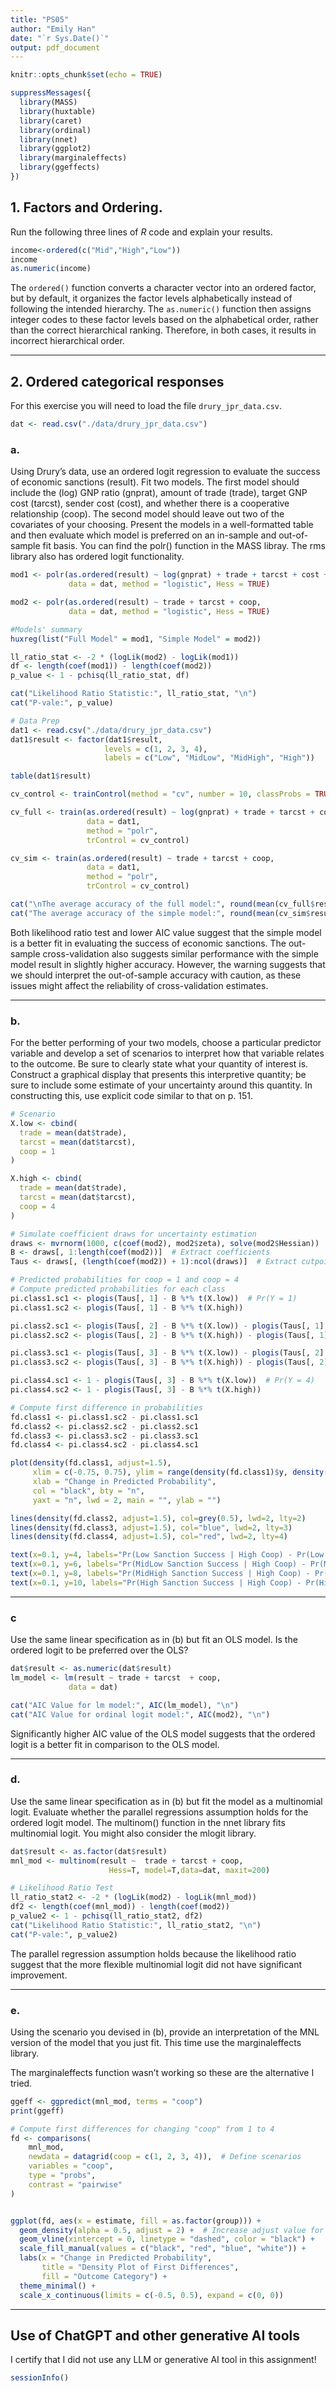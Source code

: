 ```yaml
---
title: "PS05"
author: "Emily Han"
date: "`r Sys.Date()`"
output: pdf_document
---
```


```r
knitr::opts_chunk$set(echo = TRUE)
```

```r
suppressMessages({
  library(MASS)
  library(huxtable)
  library(caret)
  library(ordinal)
  library(nnet)
  library(ggplot2)
  library(marginaleffects)
  library(ggeffects)
})

```

## 1. Factors and Ordering.

Run the following three lines of $R$ code and explain your results.

```r
income<-ordered(c("Mid","High","Low")) 
income 
as.numeric(income)
```

The `ordered()` function converts a character vector into an ordered factor, but by default, it organizes the factor levels alphabetically instead of following the intended hierarchy. The `as.numeric()` function then assigns integer codes to these factor levels based on the alphabetical order, rather than the correct hierarchical ranking. Therefore, in both cases, it results in incorrect hierarchical order.

---

## 2. Ordered categorical responses

For this exercise you will need to load the file `drury_jpr_data.csv`.

```r
dat <- read.csv("./data/drury_jpr_data.csv")
```

### a.

Using Drury’s data, use an ordered logit regression to evaluate the success of economic sanctions (result). Fit two models. The first model should include the (log) GNP ratio (gnprat), amount of trade (trade), target GNP cost (tarcst), sender cost (cost), and whether there is a cooperative relationship (coop). The second model should leave out two of the covariates of your choosing. Present the models in a well-formatted table and then evaluate which model is preferred on an in-sample and out-of-sample fit basis. You can find the polr() function in the MASS libray. The rms library also has ordered logit functionality.

```r
mod1 <- polr(as.ordered(result) ~ log(gnprat) + trade + tarcst + cost + coop, 
             data = dat, method = "logistic", Hess = TRUE)

mod2 <- polr(as.ordered(result) ~ trade + tarcst + coop, 
             data = dat, method = "logistic", Hess = TRUE)
```

```r
#Models' summary
huxreg(list("Full Model" = mod1, "Simple Model" = mod2))
```
```r
ll_ratio_stat <- -2 * (logLik(mod2) - logLik(mod1))
df <- length(coef(mod1)) - length(coef(mod2))
p_value <- 1 - pchisq(ll_ratio_stat, df)

cat("Likelihood Ratio Statistic:", ll_ratio_stat, "\n")
cat("P-vale:", p_value)
```


```r
# Data Prep
dat1 <- read.csv("./data/drury_jpr_data.csv")
dat1$result <- factor(dat1$result, 
                     levels = c(1, 2, 3, 4), 
                     labels = c("Low", "MidLow", "MidHigh", "High")) 

table(dat1$result)
```


```r
cv_control <- trainControl(method = "cv", number = 10, classProbs = TRUE)

cv_full <- train(as.ordered(result) ~ log(gnprat) + trade + tarcst + cost + coop,
                 data = dat1,
                 method = "polr",
                 trControl = cv_control)

cv_sim <- train(as.ordered(result) ~ trade + tarcst + coop,
                 data = dat1,
                 method = "polr",
                 trControl = cv_control)

cat("\nThe average accuracy of the full model:", round(mean(cv_full$results$Accuracy), 4), "\n")
cat("The average accuracy of the simple model:", round(mean(cv_sim$results$Accuracy), 4), "\n")

```
Both likelihood ratio test and lower AIC value suggest that the simple model is a better fit in evaluating the success of economic sanctions. The out-sample cross-validation also suggests similar performance with the simple model result in slightly higher accuracy. However, the warning suggests that we should interpret the out-of-sample accuracy with caution, as these issues might affect the reliability of cross-validation estimates.


---

### b.

For the better performing of your two models, choose a particular predictor variable and develop a set of scenarios to interpret how that variable relates to the outcome. Be sure to clearly state what your quantity of interest is. Construct a graphical display that presents this interpretive quantity; be sure to include some estimate of your uncertainty around this quantity. In constructing this, use explicit code similar to that on p. 151.

```r
# Scenario 
X.low <- cbind(
  trade = mean(dat$trade), 
  tarcst = mean(dat$tarcst),
  coop = 1 
)

X.high <- cbind(
  trade = mean(dat$trade), 
  tarcst = mean(dat$tarcst),
  coop = 4 
)

```

```r
# Simulate coefficient draws for uncertainty estimation
draws <- mvrnorm(1000, c(coef(mod2), mod2$zeta), solve(mod2$Hessian))
B <- draws[, 1:length(coef(mod2))]  # Extract coefficients
Taus <- draws[, (length(coef(mod2)) + 1):ncol(draws)]  # Extract cutpoints

# Predicted probabilities for coop = 1 and coop = 4
# Compute predicted probabilities for each class
pi.class1.sc1 <- plogis(Taus[, 1] - B %*% t(X.low))  # Pr(Y = 1)
pi.class1.sc2 <- plogis(Taus[, 1] - B %*% t(X.high))

pi.class2.sc1 <- plogis(Taus[, 2] - B %*% t(X.low)) - plogis(Taus[, 1] - B %*% t(X.low))  # Pr(Y = 2)
pi.class2.sc2 <- plogis(Taus[, 2] - B %*% t(X.high)) - plogis(Taus[, 1] - B %*% t(X.high))

pi.class3.sc1 <- plogis(Taus[, 3] - B %*% t(X.low)) - plogis(Taus[, 2] - B %*% t(X.low))  # Pr(Y = 3)
pi.class3.sc2 <- plogis(Taus[, 3] - B %*% t(X.high)) - plogis(Taus[, 2] - B %*% t(X.high))

pi.class4.sc1 <- 1 - plogis(Taus[, 3] - B %*% t(X.low))  # Pr(Y = 4)
pi.class4.sc2 <- 1 - plogis(Taus[, 3] - B %*% t(X.high))

# Compute first difference in probabilities
fd.class1 <- pi.class1.sc2 - pi.class1.sc1
fd.class2 <- pi.class2.sc2 - pi.class2.sc1
fd.class3 <- pi.class3.sc2 - pi.class3.sc1
fd.class4 <- pi.class4.sc2 - pi.class4.sc1

plot(density(fd.class1, adjust=1.5),
     xlim = c(-0.75, 0.75), ylim = range(density(fd.class1)$y, density(fd.class2)$y,density(fd.class3)$y, density(fd.class4)$y),
     xlab = "Change in Predicted Probability",
     col = "black", bty = "n",
     yaxt = "n", lwd = 2, main = "", ylab = "")

lines(density(fd.class2, adjust=1.5), col=grey(0.5), lwd=2, lty=2)
lines(density(fd.class3, adjust=1.5), col="blue", lwd=2, lty=3)
lines(density(fd.class4, adjust=1.5), col="red", lwd=2, lty=4)

text(x=0.1, y=4, labels="Pr(Low Sanction Success | High Coop) - Pr(Low Sanction Success | Low Coop)", cex=0.6, adj=0)
text(x=0.1, y=6, labels="Pr(MidLow Sanction Success | High Coop) - Pr(MidLow Sanction Success | Low Coop)", cex=0.6, adj=0, col=grey(0.5))
text(x=0.1, y=8, labels="Pr(MidHigh Sanction Success | High Coop) - Pr(MidHigh Sanction Success | Low Coop)", cex=0.6, adj=0, col="blue")
text(x=0.1, y=10, labels="Pr(High Sanction Success | High Coop) - Pr(High Sanction Success| Low Coop)", cex=0.6, adj=0, col="red")
```
---

### c

Use the same linear specification as in (b) but fit an OLS model. Is the ordered logit to be preferred over the OLS?

```r
dat$result <- as.numeric(dat$result)
lm_model <- lm(result ~ trade + tarcst  + coop, 
             data = dat)

cat("AIC Value for lm model:", AIC(lm_model), "\n")
cat("AIC Value for ordinal logit model:", AIC(mod2), "\n")
```

Significantly higher AIC value of the OLS model suggests that the ordered logit is a better fit in comparison to the OLS model.

---

### d.

Use the same linear specification as in (b) but fit the model as a multinomial logit. Evaluate whether the parallel regressions assumption holds for the ordered logit model. The multinom() function in the nnet library fits multinomial logit. You might also consider the mlogit library.



```r
dat$result <- as.factor(dat$result)
mnl_mod <- multinom(result ~  trade + tarcst + coop,
                      Hess=T, model=T,data=dat, maxit=200)

# Likelihood Ratio Test
ll_ratio_stat2 <- -2 * (logLik(mod2) - logLik(mnl_mod))
df2 <- length(coef(mnl_mod)) - length(coef(mod2))
p_value2 <- 1 - pchisq(ll_ratio_stat2, df2)
cat("Likelihood Ratio Statistic:", ll_ratio_stat2, "\n")
cat("P-vale:", p_value2)
```
The parallel regression assumption holds because the likelihood ratio suggest that the more flexible multinomial logit did not have significant improvement.

---

### e.

Using the scenario you devised in (b), provide an interpretation of the MNL version of the model that you just fit. This time use the marginaleffects library.

The marginaleffects function wasn't working so these are the alternative I tried.

```r
ggeff <- ggpredict(mnl_mod, terms = "coop")
print(ggeff)
```


```r
# Compute first differences for changing "coop" from 1 to 4
fd <- comparisons(
    mnl_mod,
    newdata = datagrid(coop = c(1, 2, 3, 4)),  # Define scenarios
    variables = "coop",
    type = "probs",
    contrast = "pairwise" 
)


ggplot(fd, aes(x = estimate, fill = as.factor(group))) +
  geom_density(alpha = 0.5, adjust = 2) +  # Increase adjust value for smoother plot
  geom_vline(xintercept = 0, linetype = "dashed", color = "black") +
  scale_fill_manual(values = c("black", "red", "blue", "white")) +
  labs(x = "Change in Predicted Probability",
       title = "Density Plot of First Differences",
       fill = "Outcome Category") +
  theme_minimal() + 
  scale_x_continuous(limits = c(-0.5, 0.5), expand = c(0, 0))  
```
---

## Use of ChatGPT and other generative AI tools

I certify that I did not use any LLM or generative AI tool in this assignment!


```r
sessionInfo()
```

